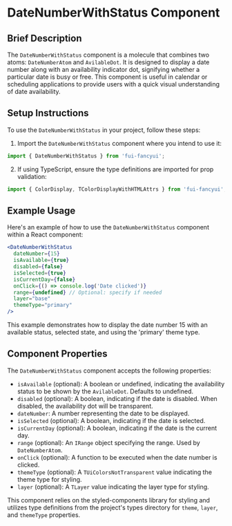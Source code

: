 # DateNumberWithStatus Component

## Brief Description

The `DateNumberWithStatus` component is a molecule that combines two atoms: `DateNumberAtom` and `AvilableDot`. It is designed to display a date number along with an availability indicator dot, signifying whether a particular date is busy or free. This component is useful in calendar or scheduling applications to provide users with a quick visual understanding of date availability.

## Setup Instructions

To use the `DateNumberWithStatus` in your project, follow these steps:

1. Import the `DateNumberWithStatus` component where you intend to use it:

```jsx
import { DateNumberWithStatus } from 'fui-fancyui';
```

2. If using TypeScript, ensure the type definitions are imported for prop validation:

```jsx
import { ColorDisplay, TColorDisplayWithHTMLAttrs } from 'fui-fancyui';
```

## Example Usage

Here's an example of how to use the `DateNumberWithStatus` component within a React component:

```jsx
<DateNumberWithStatus
  dateNumber={15}
  isAvailable={true}
  disabled={false}
  isSelected={true}
  isCurrentDay={false}
  onClick={() => console.log('Date clicked')}
  range={undefined} // Optional: specify if needed
  layer="base"
  themeType="primary"
/>
```

This example demonstrates how to display the date number 15 with an available status, selected state, and using the 'primary' theme type.

## Component Properties

The `DateNumberWithStatus` component accepts the following properties:

- `isAvailable` (optional): A boolean or undefined, indicating the availability status to be shown by the `AvilableDot`. Defaults to undefined.
- `disabled` (optional): A boolean, indicating if the date is disabled. When disabled, the availability dot will be transparent.
- `dateNumber`: A number representing the date to be displayed.
- `isSelected` (optional): A boolean, indicating if the date is selected.
- `isCurrentDay` (optional): A boolean, indicating if the date is the current day.
- `range` (optional): An `IRange` object specifying the range. Used by `DateNumberAtom`.
- `onClick` (optional): A function to be executed when the date number is clicked.
- `themeType` (optional): A `TUiColorsNotTransparent` value indicating the theme type for styling.
- `layer` (optional): A `TLayer` value indicating the layer type for styling.

This component relies on the styled-components library for styling and utilizes type definitions from the project's types directory for `theme`, `layer`, and `themeType` properties.
